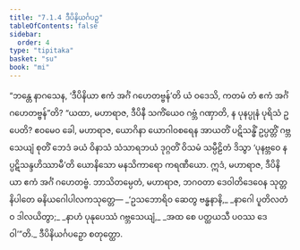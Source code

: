 ```yaml
---
title: "7.1.4 ဒီပိနိယင်္ဂပဉှ"
tableOfContents: false
sidebar:
  order: 4
type: "tipitaka"
basket: "su"
book: "mi"
---
```



<DynamicBreadcrumb />

<Division number="228" book="mi" e="ch" v="28">

<Paragraph number="1673" book="mi">
“ဘန္တေ နာဂသေန, ‘ဒီပိနိယာ ဧကံ အင်္ဂံ ဂဟေတဗ္ဗန်’တိ ယံ ဝဒေသိ, ကတမံ တံ ဧကံ အင်္ဂံ ဂဟေတဗ္ဗန်”တိ? “ယထာ, မဟာရာဇ, ဒီပိနီ သကိံယေဝ ဂဗ္ဘံ ဂဏှာတိ, န ပုနပ္ပုနံ ပုရိသံ ဥပေတိ? ဧဝမေဝ ခေါ, မဟာရာဇ, ယောဂိနာ ယောဂါဝစရေန အာယတိံ ပဋိသန္ဓိံ ဥပ္ပတ္တိံ ဂဗ္ဘသေယျံ စုတိံ ဘေဒံ ခယံ ဝိနာသံ သံသာရဘယံ ဒုဂ္ဂတိံ ဝိသမံ သမ္ပီဠိတံ ဒိသွာ ‘ပုနဗ္ဘဝေ နပ္ပဋိသန္ဒဟိဿာမီ’တိ ယောနိသော မနသိကာရော ကရဏီယော. ဣဒံ, မဟာရာဇ, ဒီပိနိယာ ဧကံ အင်္ဂံ ဂဟေတဗ္ဗံ. ဘာသိတမ္ပေတံ, မဟာရာဇ, ဘဂဝတာ ဒေဝါတိဒေဝေန သုတ္တနိပါတေ ဓနိယဂေါပါလကသုတ္တေ—
</Paragraph>

<Paragraph number="1674" type="verses" book="mi">
_‘ဥသဘောရိဝ ဆေတွ ဗန္ဓနာနိ,_  
_နာဂေါ ပူတိလတံဝ ဒါလယိတွာ;_  
_နာဟံ ပုနုပေဿံ ဂဗ္ဘသေယျံ,_  
_အထ စေ ပတ္ထယသီ ပဝဿ ဒေဝါ’”တိ._  


</Paragraph>
</Division>

<Paragraph number="1675" type="center" book="mi">
ဒီပိနိယင်္ဂပဉှော စတုတ္ထော.
</Paragraph>